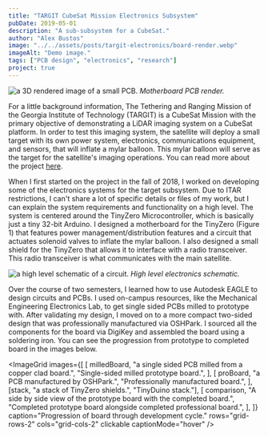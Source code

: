 ```yaml
---
title: "TARGIT CubeSat Mission Electronics Subsystem"
pubDate: 2019-05-01
description: "A sub-subsystem for a CubeSat."
author: "Alex Bustos"
image: "../../assets/posts/targit-electronics/board-render.webp"
imageAlt: "Demo image."
tags: ["PCB design", "electronics", "research"]
project: true
---
```



![a 3D rendered image of a small PCB.](../../assets/posts/targit-electronics/board-render.webp)
_Motherboard PCB render._

For a little background information, The Tethering and Ranging Mission of the Georgia Institute of Technology (TARGIT) is a CubeSat Mission with the primary objective of demonstrating a LiDAR imaging system on a CubeSat platform. In order to test this imaging system, the satellite will deploy a small target with its own power system, electronics, communications equipment, and sensors, that will inflate a mylar balloon. This mylar balloon will serve as the target for the satellite's imaging operations. You can read more about the project [here](https://bgunter.gatech.edu/research/targit).

When I first started on the project in the fall of 2018, I worked on developing some of the electronics systems for the target subsystem. Due to ITAR restrictions, I can't share a lot of specific details or files of my work, but I can explain the system requirements and functionality on a high level. The system is centered around the TinyZero Microcontroller, which is basically just a tiny 32-bit Arduino. I designed a motherboard for the TinyZero (Figure 1) that features power management/distribution features and a circuit that actuates solenoid valves to inflate the mylar balloon. I also designed a small shield for the TinyZero that allows it to interface with a radio transceiver. This radio transceiver is what communicates with the main satellite.

![a high level schematic of a circuit.](../../assets/posts/targit-electronics/schematic.webp)
_High level electronics schematic._

Over the course of two semesters, I learned how to use Autodesk EAGLE to design circuits and PCBs. I used on-campus resources, like the Mechanical Engineering Electronics Lab, to get single sided PCBs milled to prototype with. After validating my design, I moved on to a more compact two-sided design that was professionally manufactured via OSHPark. I sourced all the components for the board via DigiKey and assembled the board using a soldering iron. You can see the progression from prototype to completed board in the images below.

<ImageGrid
    images={[
        [
            milledBoard,
            "a single sided PCB milled from a copper clad board.",
            "Single-sided milled prototype board.",
        ],
        [
            proBoard,
            "a PCB manufactured by OSHPark.",
            "Professionally manufactured board.",
        ],
        [stack, "a stack of TinyZero shields.", "TinyDuino stack."],
        [
            comparison,
            "A side by side view of the prototype board with the completed board.",
            "Completed prototype board alongside completed professional board.",
        ],
    ]}
    caption="Progression of board through development cycle."
    rows="grid-rows-2"
    cols="grid-cols-2"
    clickable
    captionMode="hover"
/>
